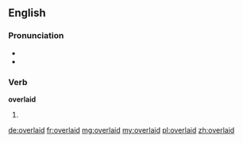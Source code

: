 ==English==

===Pronunciation===
* {{IPA|/ˈovəɻleɪd/}}
* {{rhymes|eɪd}}

===Verb===
'''overlaid'''

# {{en-past of|overlay}}

[[de:overlaid]]
[[fr:overlaid]]
[[mg:overlaid]]
[[my:overlaid]]
[[pl:overlaid]]
[[zh:overlaid]]